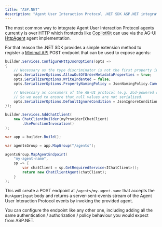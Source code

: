 ```yaml
---
title: "ASP.NET"
description: "Agent User Interaction Protocol .NET SDK ASP.NET integration"
---
```


The most common way to integrate Agent User Interaction Protocol agents
currently is over HTTP which frontends like
[CopilotKit](https://www.copilotkit.ai) can use via the AG-UI
[HttpAgent](/concepts/agents#httpagent) agent implementation.

For that reason the .NET SDK provides a simple extension method to register a
[Minimal API](https://learn.microsoft.com/en-us/aspnet/core/fundamentals/minimal-apis/overview)
POST endpoint that can be used to expose agents:

```csharp
builder.Services.ConfigureHttpJsonOptions(opts =>
{
    // Necessary as the type discriminator is not the first property in the JSON objects used by the AG-UI protocol.
    opts.SerializerOptions.AllowOutOfOrderMetadataProperties = true;
    opts.SerializerOptions.WriteIndented = false;
    opts.SerializerOptions.PropertyNamingPolicy = JsonNamingPolicy.CamelCase;

    // Necessary as consumers of the AG-UI protocol (e.g. Zod-powered schemas) will not accept null values for optional properties.
    // So we need to ensure that null values are not serialized.
    opts.SerializerOptions.DefaultIgnoreCondition = JsonIgnoreCondition.WhenWritingNull;
});

builder.Services.AddChatClient(
    new ChatClientBuilder(myProviderIChatClient)
        .UseFunctionInvocation()
);

var app = builder.Build();

var agentsGroup = app.MapGroup("/agents");

agentsGroup.MapAgentEndpoint(
    "my-agent-name",
    sp => {
        var chatClient = sp.GetRequiredService<IChatClient>();
        return new ChatClientAgent(chatClient);
    }
);
```

This will create a POST endpoint at `/agents/my-agent-name` that accepts the
`RunAgentInput` body and returns a server-sent-events stream of the Agent User
Interaction Protocol events by invoking the provided agent.

You can configure the endpoint like any other one, including adding all the same
authentication / authorization / policy behaviour you would expect from ASP.NET.
